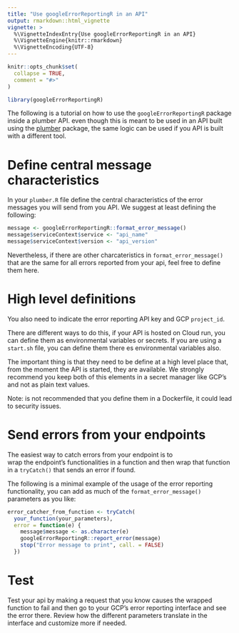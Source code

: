 ```yaml
---
title: "Use googleErrorReportingR in an API"
output: rmarkdown::html_vignette
vignette: >
  %\VignetteIndexEntry{Use googleErrorReportingR in an API}
  %\VignetteEngine{knitr::rmarkdown}
  %\VignetteEncoding{UTF-8}
---
```


```r
knitr::opts_chunk$set(
  collapse = TRUE,
  comment = "#>"
)
```

```r
library(googleErrorReportingR)
```

The following is a tutorial on how to use the `googleErrorReportingR` package
inside a plumber API. even though this is meant to be used in an API built
using the [plumber](https://www.rplumber.io/index.html) package, the same logic 
can be used if you API is built with a different tool.

# Define central message characteristics

In your `plumber.R` file define the central characteristics of the error 
messages you will send from you API. We suggest at least defining the 
following:

```r
message <- googleErrorReportingR::format_error_message()
message$serviceContext$service <- "api_name"
message$serviceContext$version <- "api_version"
```

Nevertheless, if there are other charcateristics in `format_error_message()`
that are the same for all errors reported from your api, feel free to define
them here. 

# High level definitions

You also need to indicate the error reporting API key and GCP `project_id`.

There are different ways to do this, if your API is hosted on Cloud run, you can
define them as environmental variables or secrets. If you are using a `start.sh`
file, you can define them there es environmental variables also. 

The important thing is that they need to be define at a high level place that,
from the moment the API is started, they are available. We strongly recommend
you keep both of this elements in a secret manager like GCP's and not as plain
text values.

Note: is not recommended that you define them in a Dockerfile, it could lead to
security issues.

# Send errors from your endpoints

The easiest way to catch errors from your endpoint is to  
wrap the endpoint's functionalities in a function and then wrap that function in
a `tryCatch()` that sends an error if found. 

The following is a minimal example of the usage of the error reporting 
functionality, you can add as much of the `format_error_message()` parameters
as you like:

```r
error_catcher_from_function <- tryCatch(
  your_function(your_parameters),
  error = function(e) {
    message$message <- as.character(e)
    googleErrorReportingR::report_error(message)
    stop("Error message to print", call. = FALSE)
  })
```

# Test

Test your api by making a request that you know causes the wrapped function
to fail and then go to your GCP's error reporting interface and see the error
there. Review how the different parameters translate in the interface and
customize more if needed. 
